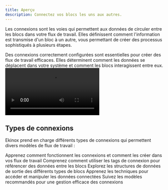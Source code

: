 ```yaml
---
title: Aperçu
description: Connectez vos blocs les uns aux autres.
---
```



Les connexions sont les voies qui permettent aux données de circuler entre les blocs dans votre flux de travail. Elles définissent comment l'information est transmise d'un bloc à un autre, vous permettant de créer des processus sophistiqués à plusieurs étapes.

<Callout type="info">
  Des connexions correctement configurées sont essentielles pour créer des flux de travail efficaces. Elles déterminent comment
  les données se déplacent dans votre système et comment les blocs interagissent entre eux.
</Callout>

<div className="mx-auto w-full overflow-hidden rounded-lg">
  <Video src="connections.mp4" />
</div>

## Types de connexions

Ekinox prend en charge différents types de connexions qui permettent divers modèles de flux de travail :

<Cards>
  <Card title="Principes de base des connexions" href="/connections/basics">
    Apprenez comment fonctionnent les connexions et comment les créer dans vos flux de travail
  </Card>
  <Card title="Tags de connexion" href="/connections/tags">
    Comprenez comment utiliser les tags de connexion pour référencer des données entre les blocs
  </Card>
  <Card title="Structure de données" href="/connections/data-structure">
    Explorez les structures de données de sortie des différents types de blocs
  </Card>
  <Card title="Accès aux données" href="/connections/accessing-data">
    Apprenez les techniques pour accéder et manipuler les données connectées
  </Card>
  <Card title="Bonnes pratiques" href="/connections/best-practices">
    Suivez les modèles recommandés pour une gestion efficace des connexions
  </Card>
</Cards>
